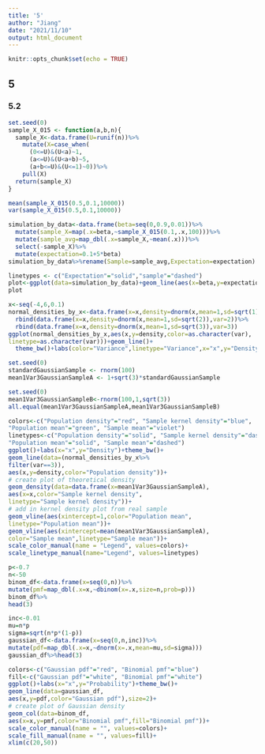 ```yaml
---
title: '5'
author: "Jiang"
date: "2021/11/10"
output: html_document
---
```


```r
knitr::opts_chunk$set(echo = TRUE)
```

## 5

### 5.2
```r
set.seed(0)
sample_X_015 <- function(a,b,n){
  sample_X<-data.frame(U=runif(n))%>%
    mutate(X=case_when(
      (0<=U)&(U<a)~1,
      (a<=U)&(U<a+b)~5,
      (a+b<=U)&(U<=1)~0))%>%
    pull(X)
  return(sample_X)
}

mean(sample_X_015(0.5,0.1,10000))
var(sample_X_015(0.5,0.1,10000))

simulation_by_data<-data.frame(beta=seq(0,0.9,0.01))%>%
  mutate(sample_X=map(.x=beta,~sample_X_015(0.1,.x,100)))%>%
  mutate(sample_avg=map_dbl(.x=sample_X,~mean(.x)))%>%
  select(-sample_X)%>%
  mutate(expectation=0.1+5*beta)
simulation_by_data%>%rename(Sample=sample_avg,Expectation=expectation)

linetypes <- c("Expectation"="solid","sample"="dashed")
plot<-ggplot(data=simulation_by_data)+geom_line(aes(x=beta,y=expectation,linetype="Expectation"))+theme_bw()+geom_point(aes(x=beta,y=sample_avg,linetype="sample"))+scale_linetype_manual(values=linetypes)
plot


```

```r
x<-seq(-4,6,0.1)
normal_densities_by_x<-data.frame(x=x,density=dnorm(x,mean=1,sd=sqrt(1)),var=1)%>%
  rbind(data.frame(x=x,density=dnorm(x,mean=1,sd=sqrt(2)),var=2))%>%
  rbind(data.frame(x=x,density=dnorm(x,mean=1,sd=sqrt(3)),var=3))
ggplot(normal_densities_by_x,aes(x,y=density,color=as.character(var),
linetype=as.character(var)))+geom_line()+
  theme_bw()+labs(color="Variance",linetype="Variance",x="x",y="Density")

```

```r
set.seed(0)
standardGaussianSample <- rnorm(100)
mean1Var3GaussianSampleA <- 1+sqrt(3)*standardGaussianSample

set.seed(0)
mean1Var3GaussianSampleB<-rnorm(100,1,sqrt(3))
all.equal(mean1Var3GaussianSampleA,mean1Var3GaussianSampleB)

colors<-c("Population density"="red", "Sample kernel density"="blue",
"Population mean"="green", "Sample mean"="violet")
linetypes<-c("Population density"="solid", "Sample kernel density"="dashed",
"Population mean"="solid", "Sample mean"="dashed")
ggplot()+labs(x="x",y="Density")+theme_bw()+
geom_line(data=(normal_densities_by_x%>%
filter(var==3)),
aes(x,y=density,color="Population density"))+
# create plot of theoretical density
geom_density(data=data.frame(x=mean1Var3GaussianSampleA),
aes(x=x,color="Sample kernel density",
linetype="Sample kernel density"))+
# add in kernel density plot from real sample
geom_vline(aes(xintercept=1,color="Population mean",
linetype="Population mean"))+
geom_vline(aes(xintercept=mean(mean1Var3GaussianSampleA),
color="Sample mean",linetype="Sample mean"))+
scale_color_manual(name = "Legend", values=colors)+
scale_linetype_manual(name="Legend", values=linetypes)

```

```r
p<-0.7
n<-50
binom_df<-data.frame(x=seq(0,n))%>%
mutate(pmf=map_dbl(.x=x,~dbinom(x=.x,size=n,prob=p)))
binom_df%>%
head(3)

inc<-0.01
mu=n*p
sigma=sqrt(n*p*(1-p))
gaussian_df<-data.frame(x=seq(0,n,inc))%>%
mutate(pdf=map_dbl(.x=x,~dnorm(x=.x,mean=mu,sd=sigma)))
gaussian_df%>%head(3)

colors<-c("Gaussian pdf"="red", "Binomial pmf"="blue")
fill<-c("Gaussian pdf"="white", "Binomial pmf"="white")
ggplot()+labs(x="x",y="Probability")+theme_bw()+
geom_line(data=gaussian_df,
aes(x,y=pdf,color="Gaussian pdf"),size=2)+
# create plot of Gaussian density
geom_col(data=binom_df,
aes(x=x,y=pmf,color="Binomial pmf",fill="Binomial pmf"))+
scale_color_manual(name = "", values=colors)+
scale_fill_manual(name = "", values=fill)+
xlim(c(20,50))
```
